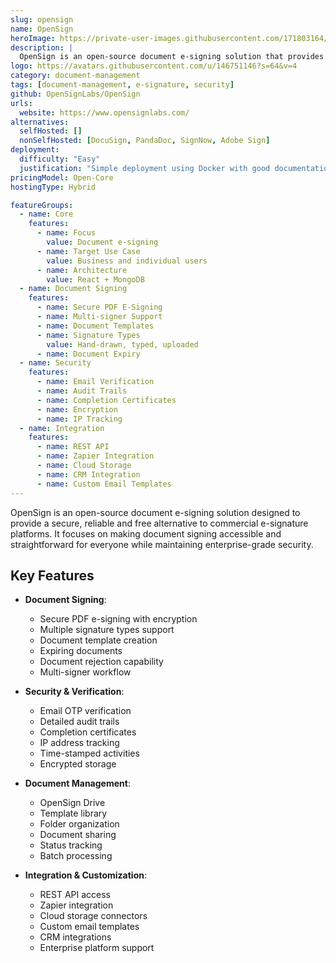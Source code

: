 ```yaml
---
slug: opensign
name: OpenSign
heroImage: https://private-user-images.githubusercontent.com/171803164/344711878-7edb65bd-c265-4b3d-9758-38e79766c5c2.png?jwt=eyJhbGciOiJIUzI1NiIsInR5cCI6IkpXVCJ9.eyJpc3MiOiJnaXRodWIuY29tIiwiYXVkIjoicmF3LmdpdGh1YnVzZXJjb250ZW50LmNvbSIsImtleSI6ImtleTUiLCJleHAiOjE3NDgxMjgxMTcsIm5iZiI6MTc0ODEyNzgxNywicGF0aCI6Ii8xNzE4MDMxNjQvMzQ0NzExODc4LTdlZGI2NWJkLWMyNjUtNGIzZC05NzU4LTM4ZTc5NzY2YzVjMi5wbmc_WC1BbXotQWxnb3JpdGhtPUFXUzQtSE1BQy1TSEEyNTYmWC1BbXotQ3JlZGVudGlhbD1BS0lBVkNPRFlMU0E1M1BRSzRaQSUyRjIwMjUwNTI0JTJGdXMtZWFzdC0xJTJGczMlMkZhd3M0X3JlcXVlc3QmWC1BbXotRGF0ZT0yMDI1MDUyNFQyMzAzMzdaJlgtQW16LUV4cGlyZXM9MzAwJlgtQW16LVNpZ25hdHVyZT1mOTdmNjY2OWNlMjk5ZWY3Nzg4NzBhOGViYzZmYTk3YjdmNjQxMWUzNGNiZDdmNzU0Mjg5N2RlMzUxOGE5OGRjJlgtQW16LVNpZ25lZEhlYWRlcnM9aG9zdCJ9.rsWtW2B_taVTjOIl-0EILNO1g0q1-it5_Yvck0JNIuA
description: |
  OpenSign is an open-source document e-signing solution that provides a secure and reliable alternative to commercial e-signature platforms like DocuSign, offering features like secure PDF signing, multi-signer support, templates, and audit trails.
logo: https://avatars.githubusercontent.com/u/146751146?s=64&v=4
category: document-management
tags: [document-management, e-signature, security]
github: OpenSignLabs/OpenSign
urls:
  website: https://www.opensignlabs.com/
alternatives:
  selfHosted: []
  nonSelfHosted: [DocuSign, PandaDoc, SignNow, Adobe Sign]
deployment:
  difficulty: "Easy"
  justification: "Simple deployment using Docker with good documentation"
pricingModel: Open-Core
hostingType: Hybrid

featureGroups:
  - name: Core
    features:
      - name: Focus
        value: Document e-signing
      - name: Target Use Case
        value: Business and individual users
      - name: Architecture
        value: React + MongoDB
  - name: Document Signing
    features:
      - name: Secure PDF E-Signing
      - name: Multi-signer Support
      - name: Document Templates
      - name: Signature Types
        value: Hand-drawn, typed, uploaded
      - name: Document Expiry
  - name: Security
    features:
      - name: Email Verification
      - name: Audit Trails
      - name: Completion Certificates
      - name: Encryption
      - name: IP Tracking
  - name: Integration
    features:
      - name: REST API
      - name: Zapier Integration
      - name: Cloud Storage
      - name: CRM Integration
      - name: Custom Email Templates
---
```


OpenSign is an open-source document e-signing solution designed to provide a secure, reliable and free alternative to commercial e-signature platforms. It focuses on making document signing accessible and straightforward for everyone while maintaining enterprise-grade security.

## Key Features

- **Document Signing**:

  - Secure PDF e-signing with encryption
  - Multiple signature types support
  - Document template creation
  - Expiring documents
  - Document rejection capability
  - Multi-signer workflow

- **Security & Verification**:

  - Email OTP verification
  - Detailed audit trails
  - Completion certificates
  - IP address tracking
  - Time-stamped activities
  - Encrypted storage

- **Document Management**:

  - OpenSign Drive
  - Template library
  - Folder organization
  - Document sharing
  - Status tracking
  - Batch processing

- **Integration & Customization**:
  - REST API access
  - Zapier integration
  - Cloud storage connectors
  - Custom email templates
  - CRM integrations
  - Enterprise platform support
